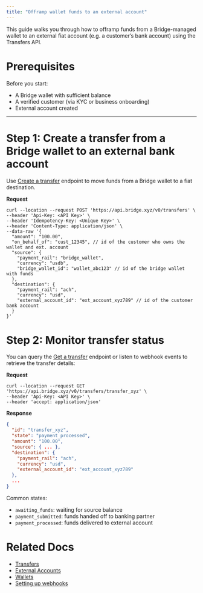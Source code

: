 ```yaml
---
title: "Offramp wallet funds to an external account"
---
```


This guide walks you through how to offramp funds from a Bridge-managed wallet to an external fiat account (e.g. a customer’s bank account) using the Transfers API.

# Prerequisites

Before you start:

- A Bridge wallet with sufficient balance
- A verified customer (via KYC or business onboarding)
- External account created

---

# Step 1: Create a transfer from a Bridge wallet to an external bank account

Use [Create a transfer](ref:post_transfers) endpoint to move funds from a Bridge wallet to a fiat destination.

**Request**

```curl
curl --location --request POST 'https://api.bridge.xyz/v0/transfers' \
--header 'Api-Key: <API Key>' \
--header 'Idempotency-Key: <Unique Key>' \
--header 'Content-Type: application/json' \
--data-raw '{
  "amount": "100.00",
  "on_behalf_of": "cust_12345", // id of the customer who owns the wallet and ext. account
  "source": {
    "payment_rail": "bridge_wallet",
    "currency": "usdb",
    "bridge_wallet_id": "wallet_abc123" // id of the bridge wallet with funds
  },
  "destination": {
    "payment_rail": "ach",
    "currency": "usd",
    "external_account_id": "ext_account_xyz789" // id of the customer bank account
  }
}'
```

# Step 2: Monitor transfer status

You can query the [Get a transfer](ref:get_transfers-transferid) endpoint or listen to webhook events to retrieve the transfer details:

**Request**

```curl
curl --location --request GET 'https://api.bridge.xyz/v0/transfers/transfer_xyz' \
--header 'Api-Key: <API Key>' \
--header 'accept: application/json'
```

**Response**

```json
{
  "id": "transfer_xyz",
  "state": "payment_processed",
  "amount": "100.00",
  "source": { ... },
  "destination": {
    "payment_rail": "ach",
    "currency": "usd",
    "external_account_id": "ext_account_xyz789"
  },
  ...
}
```

Common states:

- `awaiting_funds`: waiting for source balance
- `payment_submitted`: funds handed off to banking partner
- `payment_processed`: funds delivered to external account

# Related Docs

- [Transfers](doc:transfers-2)
- [External Accounts](doc:external-accounts)
- [Wallets](doc:custodial-wallets)
- [Setting up webhooks](doc:setting-up-webhooks)